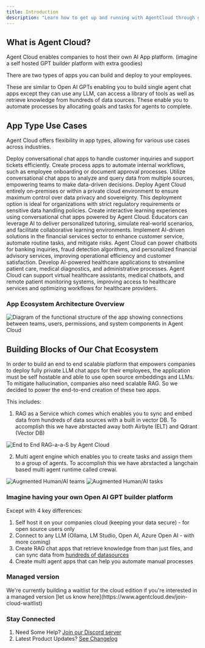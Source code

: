```yaml
---
title: Introduction
description: "Learn how to get up and running with AgentCloud through guides, tutorials and platform resources."
---
```


## What is Agent Cloud?

Agent Cloud enables companies to host their own AI App platform. (imagine a self hosted GPT builder platform with extra goodies)

There are two types of apps you can build and deploy to your employees.
<CardGroup cols={2}>

<Card title="Conversational Chat Apps" icon="link" iconType="duotone" color="#ca8b04" href="/demo-chat-rag-bigquery">
    These are similar to Open AI GPTs enabling you to build single agent chat apps except they can use any LLM, can access a library of tools as well as retrieve knowledge from hundreds of data sources.
</Card>

<Card title="Process Apps" icon="link" iconType="duotone" color="#ca8b04">
    These enable you to automate processes by allocating goals and tasks for agents to complete.
</Card>
</CardGroup>

## App Type Use Cases

Agent Cloud offers flexibility in app types, allowing for various use cases across industries.

<Accordion title="Customer Support">
    Deploy conversational chat apps to handle customer inquiries and support tickets efficiently.
</Accordion>

<Accordion title="Internal Knowledge Base">
    Create process apps to automate internal workflows, such as employee onboarding or document approval processes.
</Accordion>

<Accordion title="Data Analysis">
    Utilize conversational chat apps to analyze and query data from multiple sources, empowering teams to make data-driven decisions.
</Accordion>

<Accordion title="Fully Local Deployment">
    Deploy Agent Cloud entirely on-premises or within a private cloud environment to ensure maximum control over data privacy and sovereignty. This deployment option is ideal for organizations with strict regulatory requirements or sensitive data handling policies.
</Accordion>

<Accordion title="Education and Training">
    Create interactive learning experiences using conversational chat apps powered by Agent Cloud. Educators can leverage AI to deliver personalized tutoring, simulate real-world scenarios, and facilitate collaborative learning environments.
</Accordion>

<Accordion title="Financial Services">
    Implement AI-driven solutions in the financial services sector to enhance customer service, automate routine tasks, and mitigate risks. Agent Cloud can power chatbots for banking inquiries, fraud detection algorithms, and personalized financial advisory services, improving operational efficiency and customer satisfaction.
</Accordion>

<Accordion title="Healthcare Solutions">
    Develop AI-powered healthcare applications to streamline patient care, medical diagnostics, and administrative processes. Agent Cloud can support virtual healthcare assistants, medical chatbots, and remote patient monitoring systems, improving access to healthcare services and optimizing workflows for healthcare providers.
</Accordion>

### App Ecosystem Architecture Overview

<Frame caption="Organizational and Functional Map">
    <img src="/images/functional-map.png" alt="Diagram of the functional structure of the app showing connections between teams, users, permissions, and system components in Agent Cloud"/>
</Frame>

## Building Blocks of Our Chat Ecosystem

In order to build an end to end scalable platform that empowers companies to deploy fully private LLM chat apps for their employees,
the application must be self hostable and able to use open source embeddings and LLMs.
To mitigate hallucination, companies also need scalable RAG.
So we decided to power the end-to-end creation of these two apps.

This includes:

1. RAG as a Service which comes which enables you to sync and embed data from hundreds of data sources with a built in vector DB.
   To accomplish this we have abrstacted away both Airbyte (ELT) and Qdrant (Vector DB)
<Frame>
    <img src="/images/updated-end-to-end-RAG-a-a-S.png" alt="End to End RAG-a-a-S by Agent Cloud" />
</Frame>

2. Multi agent engine which enables you to create tasks and assign them to a group of agents.
   To accomplish this we have abrstacted a langchain based multi agent runtime called crewai.

<Frame caption="Augmented Human/AI teams">
    <img src="/images/ai-teams.png" alt="Augmented Human/AI teams"/>
</Frame>

<Frame caption="Augmented Human/AI tasks">
    <img src="/images/ai-tasks.png" alt="Augmented Human/AI tasks"/>
</Frame>

### Imagine having your own Open AI GPT builder platform

Except with 4 key differences:

1. Self host it on your companies cloud (keeping your data secure) - for open source users only
2. Connect to any LLM (Ollama, LM Studio, Open AI, Azure Open AI - with more coming)
3. Create RAG chat apps that retrieve knowledge from than just files, and can sync data from [hundreds of datasources](https://agentcloud.dev/integrations)
4. Create multi agent apps that can help you automate manual processes

### Managed version

<Info>
    We're currently building a waitlist for the cloud edition if you're interested in a managed version [let us know here](https://www.agentcloud.dev/join-cloud-waitlist)
</Info>


### Stay Connected

1. Need Some Help? [Join our Discord server](https://discord.gg/4WBdXsyJzN)
2. Latest Product Updates? [See Changelog](https://github.com/rnadigital/agentcloud/blob/master/CHANGELOG.md)
